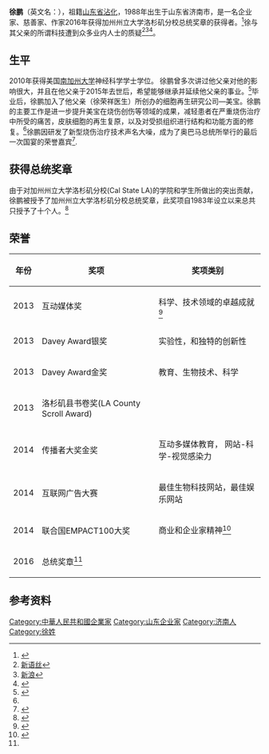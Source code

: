 {{Multiple issues|
{{autobiography|time=2016-11-23T14:39:37+00:00}}
{{Advert|time=2020-10-14T04:29:20+00:00}}
{{COI|time=2020-10-14T04:29:20+00:00}}
{{Citecheck|time=2020-10-14T04:29:20+00:00}}
}}
{{Infobox Person
| name = 徐鵬
| 英文名= Kevin Xu 
| image =
| caption = 
| birth_date = [[1988|1988]]
| birth_place = {{PRC}}[[山东省|山东省]][[济南市|济南市]]
| 籍贯       = [[山东省|山东省]][[沾化|沾化]]
| 居住地     = {{CHNML}}
| 种族       = 汉族 
| 语言       = 山东话，普通话，英语
| alma_mater = [[南加州大学|南加州大学]]神经科学学士学位
| occupation = 美宝集团CEO
| networth = 
| spouse = 
| children       = 
| website = 
| footnotes =
}}
'''徐鹏'''（英文名：{{lang|en|'''Kevin Xu'''}}），祖籍[[山东省|山东省]][[沾化|沾化]]，1988年出生于山东省济南市，是一名{{fact|生物科技}}企业家、慈善家、作家2016年获得加州州立大学洛杉矶分校总统奖章的获得者。<ref>{{cite web|url=http://finance.ifeng.com/a/20160612/14478732_0.shtml | language=zh-cn | title=美加州州立大学洛杉矶分校最大学院以徐荣祥冠名 |publisher=凤凰网 |date=2016-06-12 |accessdate= }}</ref>徐与其父亲的所谓科技遭到众多业内人士的质疑<ref>[http://www.wenxuecity.com/news/2017/02/01/5982665_print.html 新语丝]</ref><ref>[http://finance.sina.com.cn/consume/xiaofei/2017-02-02/doc-ifyafcyv9940583.shtml 新浪]</ref><ref>{{Cite web |url=http://www.bioon.com/trends/comment/359554.shtml |title=徐荣祥是骗子还是科学家 |access-date=2017-05-11 |archive-url=https://web.archive.org/web/20170108073044/http://www.bioon.com/trends/comment/359554.shtml |archive-date=2017-01-08 |dead-url=yes }}</ref>。

==生平==
2010年获得美国[[南加州大学|南加州大学]]神经科学学士学位。 徐鹏曾多次讲过他父亲对他的影响很大，并且在他父亲于2015年去世后，希望能够继承并延续他父亲的事业。<ref name="#1">{{cite web|url=http://www.hqrw.com.cn/2015/0816/33924.shtml | language=zh-cn | title=回忆父亲徐荣祥：他让诺奖委员会低下了头 |publisher=环球人物网 |date=2015-08-16 |accessdate= }}</ref>毕业后，徐鹏加入了他父亲（徐荣祥医生）所创办的细胞再生研究公司—美宝。徐鹏的主要工作是进一步提升美宝在烧伤创伤等领域的成果，减轻患者在严重烧伤治疗中所受的痛苦，皮肤细胞的再生复原，以及对受损组织进行结构和功能方面的修复。<ref name="#1"/>徐鹏因研发了新型烧伤治疗技术声名大噪，成为了奥巴马总统所举行的最后一次国宴的荣誉嘉宾<ref>{{cite web |url=http://www.zsxwzx.com/hyxx/13299.html |language=zh-cn |title=中国小伙受邀出席奥巴马“最后国宴” |publisher=中山新闻在线 |date=2016-10-28 |accessdate= |deadurl=yes |archiveurl=https://web.archive.org/web/20161124160845/http://www.zsxwzx.com/hyxx/13299.html |archivedate=2016-11-24 }}</ref>.

== 获得总统奖章 ==
由于对加州州立大学洛杉矶分校(Cal State LA)的学院和学生所做出的突出贡献，徐鹏被授予了加州州立大学洛杉矶分校总统奖章，此奖项自1983年设立以来总共只授予了十个人。<ref name="#2">{{cite web |url=http://news.163.com/16/0612/14/BPCAELE200014JB6.html |language=zh-cn |title=美加州州立大学洛杉矶分校最大学院以徐荣祥冠名 |publisher=网易 |date=2016-06-12 |accessdate= |archive-url=https://web.archive.org/web/20161124155813/http://news.163.com/16/0612/14/BPCAELE200014JB6.html |archive-date=2016-11-24 |dead-url=yes }}</ref>

== 荣誉 ==
{| class="wikitable"
|-
! 年份 !! 奖项 !! 奖项类别
|-
| 2013 || 互动媒体奖|| 科学、技术领域的卓越成就<ref>{{cite web|url=http://interactivemediaawards.com/winners/certificate.asp?param=281070&cat=1 | language=en-us | title=科学、技术领域的卓越成就奖 |publisher=IMA |date= |accessdate=2010-12-12 }}</ref>
|-
| 2013 ||Davey Award银奖|| 实验性，和独特的创新性
|-
| 2013 ||Davey Award金奖  || 教育、生物技术、科学
|-
| 2013 || 洛杉矶县书卷奖(LA County Scroll Award) || 
|-
| 2014 || 传播者大奖金奖 || 互动多媒体教育， 网站-科学-视觉感染力
|-
| 2014 || 互联网广告大赛 || 最佳生物科技网站，最佳娱乐网站
|-
| 2014 || 联合国EMPACT100大奖 || 商业和企业家精神<ref>{{cite web |url=http://mini.eastday.com/a/160604113439796.html |language=zh-cn |title=美宝国际董事局主席徐鹏在66届联合国新闻部/非政府组织会议 |publisher=东方头条 |date=2016-06-04 |accessdate= |archive-url=https://web.archive.org/web/20161124160219/http://mini.eastday.com/a/160604113439796.html |archive-date=2016-11-24 |dead-url=yes }}</ref>
|-
| 2016 || 总统奖章<ref name="#2"/> || 
|}
== 参考资料 ==
{{reflist|2}}

{{DEFAULTSORT:X}}
[[Category:中華人民共和國企業家|Category:中華人民共和國企業家]]
[[Category:山东企业家|Category:山东企业家]]
[[Category:济南人|Category:济南人]]
[[Category:徐姓|Category:徐姓]]